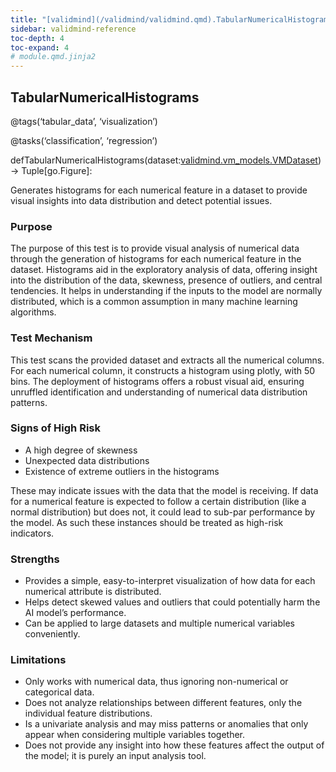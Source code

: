 ```yaml
---
title: "[validmind](/validmind/validmind.qmd).TabularNumericalHistograms"
sidebar: validmind-reference
toc-depth: 4
toc-expand: 4
# module.qmd.jinja2
---
```


<!-- function.qmd.jinja2 -->

## TabularNumericalHistograms<span class="suffix"></span>

<!-- signatures.jinja2 -->

::: {.signature}

<span class="decorators"><span class="decorator">@<span class="n">tags(<span class="s">'tabular_data'</span>, <span class="s">'visualization'</span>)</span></span>

<span class="decorator">@<span class="n">tasks(<span class="s">'classification'</span>, <span class="s">'regression'</span>)</span></span> </span>

<span class="kw">def</span><span class="name">TabularNumericalHistograms</span>(<span class="param"><span class="n">dataset</span><span class="p">:</span><a href="/validmind/validmind/vm_models.qmd#vmdataset">validmind.vm_models.VMDataset</a></span>)<span class="p"> → </span><span class="return-annotation"><span class="n">Tuple</span><span class="p">\[</span><span class="n">go</span>.<span class="n">Figure</span><span class="p">\]</span></span>:

:::

<!-- docstring.jinja2 -->

Generates histograms for each numerical feature in a dataset to provide visual insights into data distribution and detect potential issues.

### Purpose

The purpose of this test is to provide visual analysis of numerical data through the generation of histograms for each numerical feature in the dataset. Histograms aid in the exploratory analysis of data, offering insight into the distribution of the data, skewness, presence of outliers, and central tendencies. It helps in understanding if the inputs to the model are normally distributed, which is a common assumption in many machine learning algorithms.

### Test Mechanism

This test scans the provided dataset and extracts all the numerical columns. For each numerical column, it constructs a histogram using plotly, with 50 bins. The deployment of histograms offers a robust visual aid, ensuring unruffled identification and understanding of numerical data distribution patterns.

### Signs of High Risk

- A high degree of skewness
- Unexpected data distributions
- Existence of extreme outliers in the histograms

These may indicate issues with the data that the model is receiving. If data for a numerical feature is expected to follow a certain distribution (like a normal distribution) but does not, it could lead to sub-par performance by the model. As such these instances should be treated as high-risk indicators.

### Strengths

- Provides a simple, easy-to-interpret visualization of how data for each numerical attribute is distributed.
- Helps detect skewed values and outliers that could potentially harm the AI model's performance.
- Can be applied to large datasets and multiple numerical variables conveniently.

### Limitations

- Only works with numerical data, thus ignoring non-numerical or categorical data.
- Does not analyze relationships between different features, only the individual feature distributions.
- Is a univariate analysis and may miss patterns or anomalies that only appear when considering multiple variables together.
- Does not provide any insight into how these features affect the output of the model; it is purely an input analysis tool.
